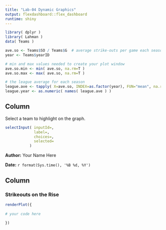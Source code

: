 ```yaml
---
title: "Lab-04 Dynamic Graphics"
output: flexdashboard::flex_dashboard
runtime: shiny
---
```


```r
library( dplyr )
library( Lahman )
data( Teams )

ave.so <- Teams$SO / Teams$G  # average strike-outs per game each season 
year <- Teams$yearID

# min and max values needed to create your plot window 
ave.so.min <- min( ave.so, na.rm=T )
ave.so.max <- max( ave.so, na.rm=T )

# the league average for each season
league.ave <- tapply( X=ave.so, INDEX=as.factor(year), FUN="mean", na.rm=T )
league.year <- as.numeric( names( league.ave ) )
```



Column {.sidebar}
-----------------------------------------------------------------------

Select a team to highlight on the graph.

```r
selectInput( inputId=,
             label=,
             choices=,
             selected=   
           )
```



**Author:** Your Name Here

**Date:**  `r format(Sys.time(), '%B %d, %Y')`




Column
-----------------------------------------------------------------------

### Strikeouts on the Rise

```r
renderPlot({
  
# your code here
  
})
```


